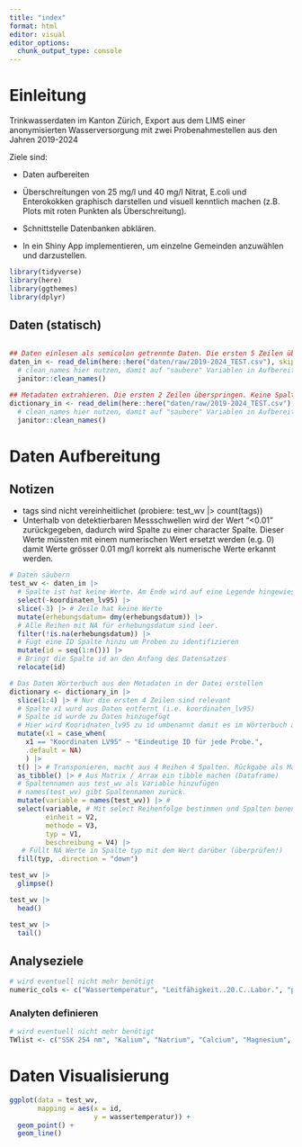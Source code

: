 ```yaml
---
title: "index"
format: html
editor: visual
editor_options: 
  chunk_output_type: console
---
```


# Einleitung

Trinkwasserdaten im Kanton Zürich, Export aus dem LIMS einer anonymisierten Wasserversorgung mit zwei Probenahmestellen aus den Jahren 2019-2024

Ziele sind:

-   Daten aufbereiten

-   Überschreitungen von 25 mg/l und 40 mg/l Nitrat, E.coli und Enterokokken graphisch darstellen und visuell kenntlich machen (z.B. Plots mit roten Punkten als Überschreitung).

-   Schnittstelle Datenbanken abklären.

-   In ein Shiny App implementieren, um einzelne Gemeinden anzuwählen und darzustellen.

```r
library(tidyverse)
library(here)
library(ggthemes)
library(dplyr)
```

## Daten (statisch)

```r

```

```r
## Daten einlesen als semicolon getrennte Daten. Die ersten 5 Zeilen überspringen
daten_in <- read_delim(here::here("daten/raw/2019-2024_TEST.csv"), skip = 5) |> 
  # clean_names hier nutzen, damit auf "saubere" Variablen in Aufbereitung zugegriffen werden kann
  janitor::clean_names() 

## Metadaten extrahieren. Die ersten 2 Zeilen überspringen. Keine Spaltennamen geben.
dictionary_in <- read_delim(here::here("daten/raw/2019-2024_TEST.csv"), skip = 2, col_names = FALSE) |> 
  # clean_names hier nutzen, damit auf "saubere" Variablen in Aufbereitung zugegriffen werden kann
  janitor::clean_names() 

```

# Daten Aufbereitung

## Notizen

- tags sind nicht vereinheitlichet (probiere: test_wv |> count(tags))
- Unterhalb von detektierbaren Messschwellen wird der Wert "<0.01" zurückgegeben, dadurch wird Spalte zu einer character Spalte. Dieser Werte müssten mit einem numerischen Wert ersetzt werden (e.g. 0) damit Werte grösser 0.01 mg/l korrekt als numerische Werte erkannt werden.

```r
# Daten säubern
test_wv <- daten_in |> 
  # Spalte ist hat keine Werte. Am Ende wird auf eine Legende hingewiesen 
  select(-koordinaten_lv95) |>  
  slice(-3) |> # Zeile hat keine Werte
  mutate(erhebungsdatum= dmy(erhebungsdatum)) |> 
  # Alle Reihen mit NA für erhebungsdatum sind leer.
  filter(!is.na(erhebungsdatum)) |> 
  # Fügt eine ID Spalte hinzu um Proben zu identifizieren
  mutate(id = seq(1:n())) |> 
  # Bringt die Spalte id an den Anfang des Datensatzes
  relocate(id)
```


```r
# Das Daten Wörterbuch aus den Metadaten in der Datei erstellen
dictionary <- dictionary_in |> 
  slice(1:4) |> # Nur die ersten 4 Zeilen sind relevant
  # Spalte x1 wurd aus Daten entfernt (i.e. koordinaten_lv95)
  # Spalte id wurde zu Daten hinzugefügt
  # Hier wird Kooridnaten_lv95 zu id umbenannt damit es im Wörterbuch auftaucht
  mutate(x1 = case_when(
    x1 == "Koordinaten LV95" ~ "Eindeutige ID für jede Probe.",
    .default = NA)
    ) |> 
  t() |> # Transponieren, macht aus 4 Reihen 4 Spalten. Rückgabe als Matrix/Array.
  as_tibble() |> # Aus Matrix / Arrax ein tibble machen (Dataframe)
  # Spaltennamen aus test_wv als Variable hinzufügen 
  # names(test_wv) gibt Spaltennamen zurück.
  mutate(variable = names(test_wv)) |> #
  select(variable, # Mit select Reihenfolge bestimmen und Spalten benennen
         einheit = V2, 
         methode = V3, 
         typ = V1, 
         beschreibung = V4) |> 
   # Füllt NA Werte in Spalte typ mit dem Wert darüber (überprüfen!)
  fill(typ, .direction = "down")
```


```r
test_wv |> 
  glimpse()

test_wv |> 
  head()

test_wv |> 
  tail()
```

## Analyseziele


```r
# wird eventuell nicht mehr benötigt
numeric_cols <- c("Wassertemperatur", "Leitfähigkeit..20.C..Labor.", "pH..Labor.", "Gesamthärte", "Calcium", "Magnesium", "Kalium", "Natrium", "Chlorid", "Nitrat", "Sulfat")
```

### Analyten definieren

```r
# wird eventuell nicht mehr benötigt
TWlist <- c("SSK 254 nm", "Kalium", "Natrium", "Calcium", "Magnesium", "Gesamthärte", "E. coli", "Aerobe mesophile Keime", "Resthärte", "Karbonathärte (SV pH 4.3)", "Trübung", "Säureverbrauch", "pH (Labor)", "Wassertemperatur (Feld)", "Enterokokken", "Leitfähigkeit (20°C, Labor)", "Chlorid", "Nitrat", "Sulfat", "Ozon", "Aluminium", "TOC", "Nitrit") 
```

# Daten Visualisierung

```r
ggplot(data = test_wv,
       mapping = aes(x = id,
                     y = wassertemperatur)) +
  geom_point() +
  geom_line()
```
